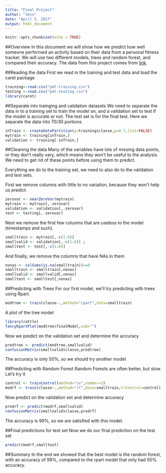 ```yaml
---
title: "Final Project"
author: "Jess"
date: "April 5, 2017"
output: html_document
---
```


```r
knitr::opts_chunk$set(echo = TRUE)
```

##Overview
In this document we will show how we predict how well someone performed an activity based on their data 
from a personal fitness tracker. We will use two different models, trees and random forest, and compared their accuracy. The data from this project comes from [link](http://groupware.les.inf.puc-rio.br/har). 

##Reading the data
First we read in the training and test data and load the caret package
```r
training<-read.csv("pml-training.csv")
testing <-read.csv("pml-testing.csv")
library(caret)
```

##Separate into trainging and validation datasets
We need to separate the data in to a training set to train the model on, and a 
validation set to test if the model is accurate or not.  The test set is for the 
final test.  Here we separate the data into 70/30 portions.  

```r
inTrain <- createDataPartition(y=training$classe,p=0.7,list=FALSE)
mytrain <- training[inTrain,]
validation <- training[-inTrain,]
```

##Cleaning the data 
Many of the variables have lots of missing data points, or they don't really vary, 
which means they won't be useful to the analysis. We need to get rid of these points 
before using them to predict.  

Everything we do to the training set, we need to also do to the validation and test sets.

First we remove columns with little to no variaiton, because they won't help us predict.

```r
zerovar <- nearZeroVar(mytrain)
mytrain <- mytrain[,-zerovar]
validation <- validation[,-zerovar]
test <- testing[,-zerovar]
```

Next we remove the first few columns that are useless to the model (timestamps and such).
```r
smalltrain <- mytrain[,-c(1:6)] 
smallvalid <- validation[,-c(1:6)] ; 
smalltest <- test[,-c(1:6)]
```

And finally, we remove the columns that have NAs in them
```r
nonas <- colSums(is.na(smalltrain))==0
smalltrain <- smalltrain[,nonas]
smallvalid <- smallvalid[,nonas]
smalltest <- smalltest[,nonas]
```

##Predicting with Trees
For our first model, we'll try predicting with trees using Rpart.  
```r
modtree <- train(classe~.,method="rpart",data=smalltrain)
```
A plot of the tree model
```r
library(rattle)
fancyRpartPlot(modtree$finalModel,sub="")
```

Now we predict on the validation set and determine the accuracy
```r
predtree <- predict(modtree,smallvalid)
confusionMatrix(smallvalid$classe,predtree)
```

The accuracy is only 50%, so we should try another model

##Predicting with Random Forest
Random Forests are often better, but slow. Let's try it
```r
control <- trainControl(method="cv",number=3)
modrf <- train(classe~.,method="rf",data=smalltrain,trControl=control)
```

Now predict on the validation set and determine accuracy
```r
predrf <- predict(modrf,smallvalid)
confusionMatrix(smallvalid$classe,predrf)
```

The accuracy is 99%, so we are satisfied with this model.

##Final predictions for test set
Now we do our final prediction on the test set
```r
predict(modrf,smalltest)
```

##Summary
In the end we showed that the best model is the random forest, with an accuracy of 99%, compared to the 
rpart model that only had 50% accuracy.  

